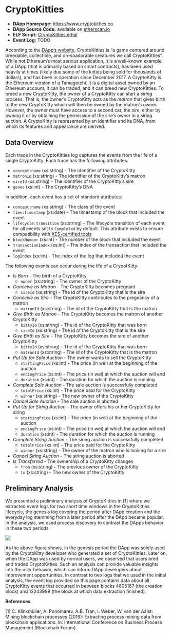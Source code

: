 # CryptoKitties {#cryptokitties}

- **DApp Homepage:** <https://www.cryptokitties.co>
- **DApp Source Code:** available on [etherscan.io](https://etherscan.io/address/0x06012c8cf97bead5deae237070f9587f8e7a266d#code)
- **ELF Script:** [CryptoKitties.ethql](./elf-scripts/CryptoKitties.ethql)
- **Event Log:** TODO

According to the [DApp's website](https://www.cryptokitties.co), CryptoKitties is "a game centered around breedable, collectible, and oh-soadorable creatures we call CryptoKitties". While not Ethereum's most serious application, it is a well-known example of a DApp (that is primarily based on smart contracts), has been used heavily at times (likely due some of the kitties being sold for thousands of dollars), and has been in operation since December 2017. A CryptoKitty is the Ethereum version of a Tamagotchi. It is a digital asset owned by an Ethereum account, it can be traded, and it can breed new CryptoKitties. To breed a new CryptoKitty, the owner of a CryptoKitty can start a *siring* process. That is, the owner's CryptoKitty acts as the *matron* that gives birth to the new CryptoKitty which will then be owned by the matron's owner. However, the owner must have access to a second cat, the *sire*, either by owning it or by obtaining the permission of the sire's owner in a siring auction. A CryptoKitty is represented by an identifier and its DNA, from which its features and appearance are derived.

## Data Overview

Each trace in the CryptoKitties log captures the events from the life of a single CryptoKitty. Each trace has the following attributes:

- ``concept:name`` (xs:string) - The identifier of the CryptoKitty
- ``matronId`` (xs:string) - The identifier of the CryptoKitty's matron
- ``sireId`` (xs:string) - The identifier of the CryptoKitty's sire
- ``genes`` (xs:int) - The CryptoKitty's DNA

In addition, each event has a set of standard attributes:

- ``concept:name`` (xs:string) - The class of the event
- ``time:timestamp`` (xs:date) - The timestamp of the block that included the event
- ``lifecycle:transition`` (xs:string) - The lifecycle transition of each event, for all events set to ``Completed`` by default. This attribute exists to ensure compatibility with [XES-certified tools](https://www.tf-pm.org/resources/xes-standard/for-vendors/certification)
- ``blockNumber`` (xs:int) - The number of the block that included the event
- ``transactionIndex`` (xs:int) - The index of the transaction that included the event
- ``logIndex`` (xs:int) - The index of the log that included the event

The following events can occur during the life of a CrypotKitty: 

- *Is Born* - The birth of a CryptoKitty
  - ``owner`` (xs:string) - The owner of the CryptoKitty
- *Conceive as Matron* - The CryptoKitty becomes pregnant
  - ``sireId`` (xs:string) - The id of the CryptoKitty that is the sire
- *Conceive as Sire* - The CryptoKitty contributes to the pregnancy of a matron
  - ``matronId`` (xs:string) - The id of the CryptoKitty that is the matron
- *Give Birth as Matron* - The CryptoKitty becomes the matron of another CryptoKitty
  - ``kittyId`` (xs:string) - The id of the CryptoKitty that was born
  - ``sireId`` (xs:string) - The id of the CryptoKitty that is the sire
- *Give Birth as Sire* - The CryptoKitty becomes the sire of another CryptoKitty
  - ``kittyId`` (xs:string) - The id of the CryptoKitty that was born
  - ``matronId`` (xs:string) - The id of the CryptoKitty that is the matron
- *Put Up for Sale Auction* - The owner wants to sell the CryptoKitty
  - ``startingPrice`` (xs:int) - The price (in wei) at the beginning of the auction
  - ``endingPrice`` (xs:int) - The price (in wei)  at which the auction will end
  - ``duration`` (xs:int) - The duration for which the auction is running
- *Complete Sale Auction* - The sale auction is successfully completed
  - ``totalPrice`` (xs:int) - The price paid for the CryptoKitty
  - ``winner`` (xs:string) - The new owner of the CryptoKitty
- *Cancel Sale Auction* - The sale auction is aborted
- *Put Up for Siring Auction* - The owner offers his or her CryptoKitty for siring
  - ``startingPrice`` (xs:int) - The price (in wei) at the beginning of the auction
  - ``endingPrice`` (xs:int) - The price (in wei)  at which the auction will end
  - ``duration`` (xs:int) - The duration for which the auction is running
- *Complete Siring Auction* - The siring auction is successfully completed
  - ``totalPrice`` (xs:int) - The price paid for the CryptoKitty
  - ``winner`` (xs:string) - The owner of the matron who is looking for a sire 
- *Cancel Siring Auction* - The siring auction is aborted
- *Is Transferred* - The ownership of a CryptoKitty changes
  - ``from`` (xs:string) - The previous owner of the CryptoKitty
  - ``to`` (xs:string) - The new owner of the CryptoKitty


## Preliminary Analysis

We presented a preliminary analysis of CryptoKitties in [1] where we extracted event logs for two short time windows in the CryptoKitties lifecycle, the genesis log covering the period after DApp creation and the everyday log stemming from a later period after the DApp became popular. In the analysis, we used process discovery to contrast the DApps behavior in these two periods.

![](./figures/CryptoKitties_Comparison.png)

As the above figure shows, in the genesis period the DApp was solely used by the CryptoKitty developer who generated a set of CryptoKitties.
Later on, when the DApp was used by normal users, we observed that users bred and traded CryptoKitties. Such an analysis can provide valuable insights into the user behavior, which can inform DApp developers about improvement opportunities. In contrast to two logs that we used in the initial analysis, the event log provided on this page contains data about all CryptoKitty events that occurred in between blocks 4605167 (the creation block) and 12243999 (the block at which data extraction finished).

**References**

[1] C. Klinkmüller, A. Ponomarev, A.B. Tran, I. Weber, W. van der Aalst: Mining blockchain processes (2019): Extracting process mining data from blockchain applications. In: International Conference on Business Process Management (Blockchain Forum).
